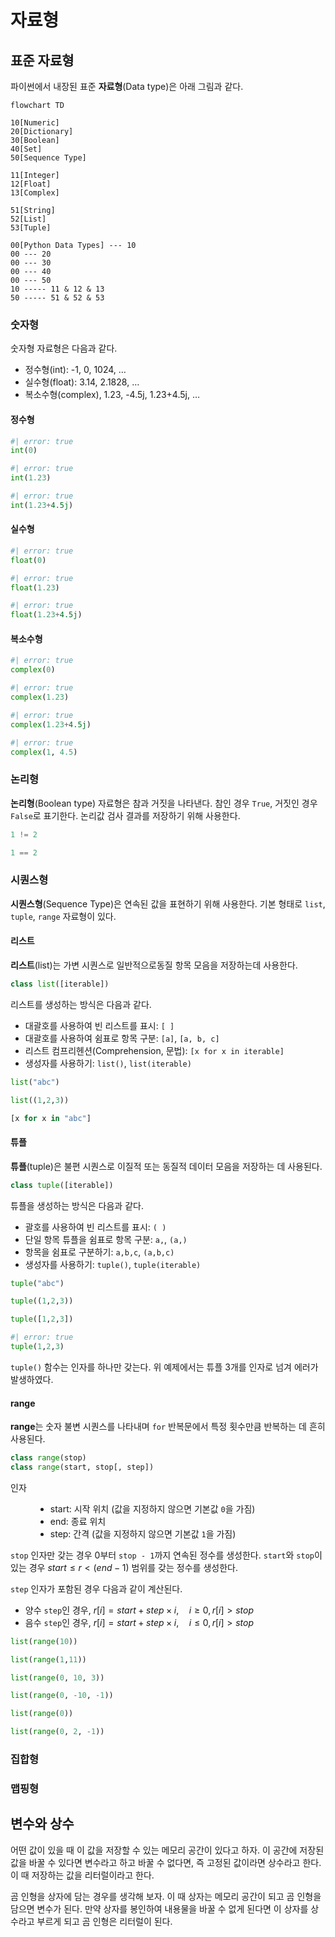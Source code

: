 # 자료형 {#sec-data-type}

## 표준 자료형

파이썬에서 내장된 표준 **자료형**(Data type)은 아래 그림과 같다.

```mermaid
flowchart TD

10[Numeric]
20[Dictionary]
30[Boolean]  
40[Set]
50[Sequence Type]

11[Integer]
12[Float]
13[Complex]

51[String]
52[List]
53[Tuple]

00[Python Data Types] --- 10
00 --- 20
00 --- 30
00 --- 40
00 --- 50
10 ----- 11 & 12 & 13
50 ----- 51 & 52 & 53
```

### 숫자형

숫자형 자료형은 다음과 같다.

- 정수형(int): -1, 0, 1024, ...
- 실수형(float): 3.14, 2.1828, ...
- 복소수형(complex), 1.23, -4.5j, 1.23+4.5j, ...

#### 정수형

```python
#| error: true
int(0)
```
```python
#| error: true
int(1.23)
```
```python
#| error: true
int(1.23+4.5j)
```

#### 실수형
  
```python
#| error: true
float(0)
```
```python
#| error: true
float(1.23)
```
```python
#| error: true
float(1.23+4.5j)
```

#### 복소수형
  
```python
#| error: true
complex(0)
```
```python
#| error: true
complex(1.23)
```
```python
#| error: true
complex(1.23+4.5j)
```
```python
#| error: true
complex(1, 4.5)
```

### 논리형

**논리형**(Boolean type) 자료형은 참과 거짓을 나타낸다. 참인 경우 `True`, 거짓인 경우 `False`로 표기한다. 논리값 검사 결과를 저장하기 위해 사용한다.

```python
1 != 2
```
```python
1 == 2
```

### 시퀀스형

**시퀀스형**(Sequence Type)은 연속된 값을 표현하기 위해 사용한다. 기본 형태로 `list`, `tuple`, `range` 자료형이 있다.

#### 리스트

**리스트**(list)는 가변 시퀀스로 일반적으로동질 항목 모음을 저장하는데 사용한다.

```python
class list([iterable])
```

리스트를 생성하는 방식은 다음과 같다.

- 대괄호를 사용하여 빈 리스트를 표시: `[ ]`
- 대괄호를 사용하여 쉼표로 항목 구분: `[a]`, `[a, b, c]`
- 리스트 컴프리헨션(Comprehension, 문법): `[x for x in iterable]`
- 생성자를 사용하기: `list()`, `list(iterable)`

```python
list("abc")
```

```python
list((1,2,3))
```

```python
[x for x in "abc"]
```

#### 튜플

**튜플**(tuple)은 불편 시퀀스로 이질적 또는 동질적 데이터 모음을 저장하는 데 사용된다. 

```python
class tuple([iterable])
```

튜플을 생성하는 방식은 다음과 같다.

- 괄호를 사용하여 빈 리스트를 표시: `( )`
- 단일 항목 튜플을 쉼표로 항목 구분: `a,`, `(a,)`
- 항목을 쉼표로 구분하기: `a,b,c`, `(a,b,c)`
- 생성자를 사용하기: `tuple()`, `tuple(iterable)`

```python
tuple("abc")
```

```python
tuple((1,2,3))
```

```python
tuple([1,2,3])
```

```python
#| error: true
tuple(1,2,3)
```

`tuple()` 함수는 인자를 하나만 갖는다. 위 예제에서는 튜플 3개를 인자로 넘겨 에러가 발생하였다.

#### range

**range**는 숫자 불변 시퀀스를 나타내며 `for` 반복문에서 특정 횟수만큼 반복하는 데 흔히 사용된다.

```python
class range(stop)
class range(start, stop[, step])
```

인자
: - start: 시작 위치 (값을 지정하지 않으면 기본값 `0`을 가짐)
- end: 종료 위치
- step: 간격 (값을 지정하지 않으면 기본값 `1`을 가짐)

`stop` 인자만 갖는 경우 0부터 `stop - 1`까지 연속된 정수를 생성한다. `start`와 `stop`이 있는 경우 $start \le r < (end-1)$ 범위를 갖는 정수를 생성한다.

`step` 인자가 포함된 경우 다음과 같이 계산된다.

- 양수 `step`인 경우, $r[i] = start + step \times i, \quad i \ge 0, r[i] > stop$
- 음수 `step`인 경우, $r[i] = start + step \times i, \quad i \le 0, r[i] > stop$

```python
list(range(10))
```

```python
list(range(1,11))
```

```python
list(range(0, 10, 3))
```

```python
list(range(0, -10, -1))
```

```python
list(range(0))
```

```python
list(range(0, 2, -1))
```

### 집합형

### 맵핑형



## 변수와 상수

어떤 값이 있을 때 이 값을 저장할 수 있는 메모리 공간이 있다고 하자. 이 공간에 저장된 값을 바꿀 수 있다면 변수라고 하고 바꿀 수 없다면, 즉 고정된 값이라면 상수라고 한다. 이 때 저장하는 값을 리터럴이라고 한다.

곰 인형을 상자에 담는 경우를 생각해 보자. 이 때 상자는 메모리 공간이 되고 곰 인형을 담으면 변수가 된다. 만약 상자를 봉인하여 내용물을 바꿀 수 없게 된다면 이 상자를 상수라고 부르게 되고 곰 인형은 리터럴이 된다.













